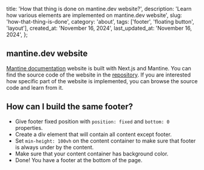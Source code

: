 
  title: 'How that thing is done on mantine.dev website?',
  description:
    'Learn how various elements are implemented on mantine.dev website',
  slug: 'how-that-thing-is-done',
  category: 'about',
  tags: ['footer', 'floating button', 'layout'],
  created_at: 'November 16, 2024',
  last_updated_at: 'November 16, 2024',
};


## mantine.dev website

[Mantine documentation](https://mantine.dev) website is built with Next.js and Mantine.
You can find the source code of the website in the [repository](https://github.com/mantinedev/mantine).
If you are interested how specific part of the website is implemented, you can browse the source code and learn from it.

## How can I build the same footer?

- Give footer fixed position with `position: fixed` and `bottom: 0` properties.
- Create a div element that will contain all content except footer.
- Set `min-height: 100vh` on the content container to make sure that footer is always under by the content.
- Make sure that your content container has background color.
- Done! You have a footer at the bottom of the page.
